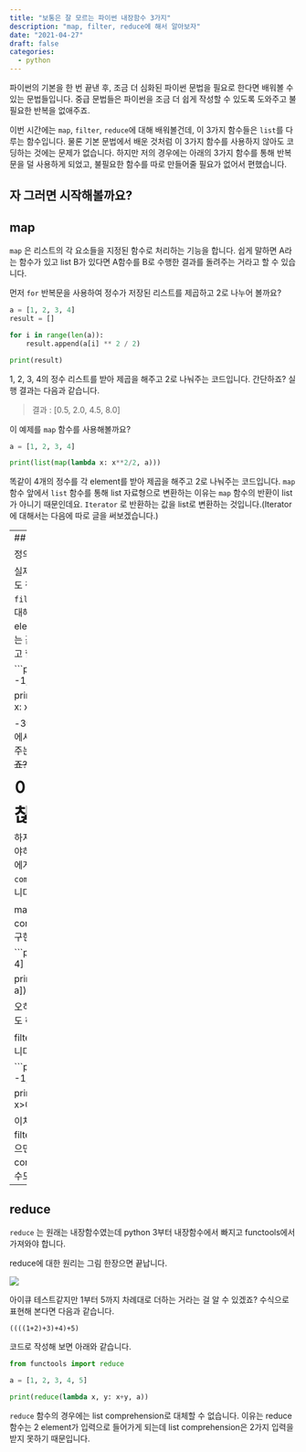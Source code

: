 ```yaml
---
title: "보통은 잘 모르는 파이썬 내장함수 3가지"
description: "map, filter, reduce에 해서 알아보자"
date: "2021-04-27"
draft: false
categories:
  - python
---
```


파이썬의 기본을 한 번 끝낸 후, 조금 더 심화된 파이썬 문법을 필요로 한다면 배워볼 수 있는 문법들입니다. 중급 문법들은 파이썬을 조금 더 쉽게 작성할 수 있도록 도와주고 불필요한 반복을 없애주죠. 

이번 시간에는 `map`, `filter`, `reduce`에 대해 배워볼건데, 이 3가지 함수들은 `list`를 다루는 함수입니다. 물론 기본 문법에서 배운 것처럼 이 3가지 함수를 사용하지 않아도 코딩하는 것에는 문제가 없습니다. 하지만 저의 경우에는 아래의 3가지 함수를 통해 반복문을 덜 사용하게 되었고, 불필요한 함수를 따로 만들어줄 필요가 없어서 편했습니다.

자 그러면 시작해볼까요?
---

## map

`map` 은 리스트의 각 요소들을 지정된 함수로 처리하는 기능을 합니다. 쉽게 말하면 A라는 함수가 있고 list B가 있다면 A함수를 B로 수행한 결과를 돌려주는 거라고 할 수 있습니다.

먼저 `for` 반복문을 사용하여 정수가 저장된 리스트를 제곱하고 2로 나누어 볼까요?

```python
a = [1, 2, 3, 4]
result = []

for i in range(len(a)):
    result.append(a[i] ** 2 / 2)

print(result)
```

1, 2, 3, 4의 정수 리스트를 받아 제곱을 해주고 2로 나눠주는 코드입니다. 간단하죠? 실행 결과는 다음과 같습니다.

> 결과 : [0.5, 2.0, 4.5, 8.0]

이 예제를 `map` 함수를 사용해볼까요?

```python
a = [1, 2, 3, 4]

print(list(map(lambda x: x**2/2, a)))
```

똑같이 4개의 정수를 각 element를 받아 제곱을 해주고 2로 나눠주는 코드입니다. `map` 함수 앞에서 `list` 함수를 통해 list 자료형으로 변환하는 이유는 `map` 함수의 반환이 list가 아니기 때문인데요. `Iterator` 로 반환하는 값을 list로 변환하는 것입니다.(Iterator에 대해서는 다음에 따로 글을 써보겠습니다.)

---
## filter

정의 : 무엇을 걸러내다.

실제 filter 함수의 쓰임도 정의와 같습니다. `filter` 은 A라는 함수에 대해 리스트 B의 element 중 참에 해당하는 값을 돌려주는 것이라고 할 수 있습니다.

```python
a = [-3, -2, -1, 0, 1, 2, 3]

print(list(filter(lambda x: x>0, a)))
```

-3에서 3까지의 정수중에서 0보다 큰 값을 돌려주는 코드입니다. ~~참 쉽죠?~~

<span style="
font-size: 2em;
font-weight: bold;">
이 방법이 괜찮은데?
</span>


하지만 꼭 이 방법만을 써야하는건 아닙니다. 우리에게는 `list comprehension` 이 있습니다.

map 함수를 list comprehension으로 구현해 볼까요?

```python
a = [1, 2, 3, 4]

print([x**2/2 for x in a])
```

오히려 더 간결한 것 같기도 하고..

filter 함수도 마찬가지입니다.

```python
a = [-3, -2, -1, 0, 1, 2, 3]

print([x for x in a if x>0])
```



이처럼 방금 배운 map과 filter가 마음에 들지 않으면 list comprehension을...쓸 수도 있습니다.

---
## reduce

`reduce` 는 원래는 내장함수였는데 python 3부터 내장함수에서 빠지고 functools에서 가져와야 합니다.

reduce에 대한 원리는 그림 한장으면 끝납니다.

![](images/reduce.png)



아이큐 테스트같지만 1부터 5까지 차례대로 더하는 거라는 걸 알 수 있겠죠? 수식으로 표현해 본다면 다음과 같습니다.

```
((((1+2)+3)+4)+5)
```

코드로 작성해 보면 아래와 같습니다.

```python
from functools import reduce

a = [1, 2, 3, 4, 5]

print(reduce(lambda x, y: x+y, a))
```

`reduce` 함수의 경우에는 list comprehension로 대체할 수 없습니다. 이유는 reduce 함수는 2 element가 입력으로 들어가게 되는데 list comprehension은 2가지 입력을 받지 못하기 때문입니다.

